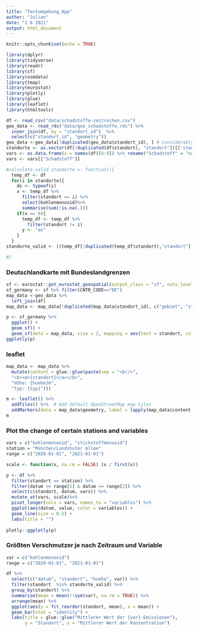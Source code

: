 ```yaml
---
title: "Testumgebung_App"
author: "Julian"
date: "2 6 2021"
output: html_document
---
```


```r
knitr::opts_chunk$set(echo = TRUE)
```

```r
library(dplyr)
library(tidyverse)
library(readr)
library(sf)
library(osmdata)
library(tmap)
library(eurostat)
library(plotly)
library(glue)
library(leaflet)
library(htmltools)
```

```r
df <- read_csv("data/schadstoffe-zeitreihen.csv")
geo_data <- read_rds("data/geo_schadstoffe.rds") %>%
  inner_join(df, by = "standort_id")  %>%
  select(c("standort_id", "geometry"))
geo_data <-geo_data[!duplicated(geo_data$standort_id), ] # considerably faster than distinct()
standorte <- as.vector(df[!duplicated(df$standort), "standort"])[['standort']] # make a list
vars <- as.data.frame(x = names(df)[4:8]) %>% rename("Schadstoff" = "names(df)[4:8]") # alle Variablen
vars <- vars[["Schadstoff"]]
```

```r


#calculate_valid_standorte <- function(){
  temp_df <- df
  for(i in standorte){
    ds <- typeof(i)
    x <- temp_df %>% 
      filter(standort == i) %>%
      select(kohlenmonoxid)%>%
      summarise(sum(!is.na(.))) 
    if(x == 0){
      temp_df <- temp_df %>%
        filter(standort != i)
      y <- "as"
    }
  }  
standorte_valid <- ((temp_df[!duplicated(temp_df$standort),"standort"][['standort']]))

#}

```

### Deutschlandkarte mit Bundeslandgrenzen
```r
sf <- eurostat::get_eurostat_geospatial(output_class = "sf", nuts_level = 1)
sf_germany <- sf %>% filter(CNTR_CODE=="DE") 
map_data <-geo_data %>%
  left_join(df)
map_data <- map_data[!duplicated(map_data$standort_id), c("gebiet", "standort", "hoehe", "typ")]

p <- sf_germany %>%
  ggplot() +
  geom_sf() +
  geom_sf(data = map_data, size = 2, mapping = aes(text = standort, color = typ))
ggplotly(p)
```
### leaflet
```r
map_data <- map_data %>%
  mutate(content = glue::glue(paste(sep = "<br/>",
  "<b><a>{standort}</a></b>",
  "Höhe: {hoehe}m",
  "Typ: {typ}")))

m <- leaflet() %>%
  addTiles() %>%  # Add default OpenStreetMap map tiles
  addMarkers(data = map_data$geometry, label = lapply(map_data$content, HTML)) 
m
```


### Plot the change of certain stations and variables

```r
vars = c("kohlenmonoxid", "stickstoffmonoxid")
station = "München/Landshuter Allee"
range = c("2020-01-01", "2021-01-01")

scale <- function(x, na.rm = FALSE) (x / first(x))

p <- df %>%
  filter(standort == station) %>%
  filter(datum >= range[1] & datum <= range[2]) %>%
  select(c(standort, datum, vars)) %>%
  mutate_at(vars, scale)%>%
  pivot_longer(cols = vars, names_to = "variables") %>%
  ggplot(aes(datum, value, color = variables)) +
  geom_line(size = 0.5) +
  labs(title = "")
  
plotly::ggplotly(p)
```

### Größten Verschmutzer je nach Zeitraum und Variable
```r
var = c("kohlenmonoxid")
range = c("2020-01-01", "2021-01-01")

df %>%
  select(c("datum", "standort", "hoehe", var)) %>%
  filter(standort  %in% standorte_valid) %>%
  group_by(standort) %>%
  summarise(mean = mean(!!sym(var), na.rm = TRUE)) %>%
  arrange(mean) %>%
  ggplot(aes(y = fct_reorder(standort, mean), x = mean)) +
  geom_bar(stat = "identity") +
  labs(title = glue::glue("Mittlerer Wert der {var}-Emissionen"),
       y = "Standort", x = "Mittlerer Wert der Konzentration")

```

